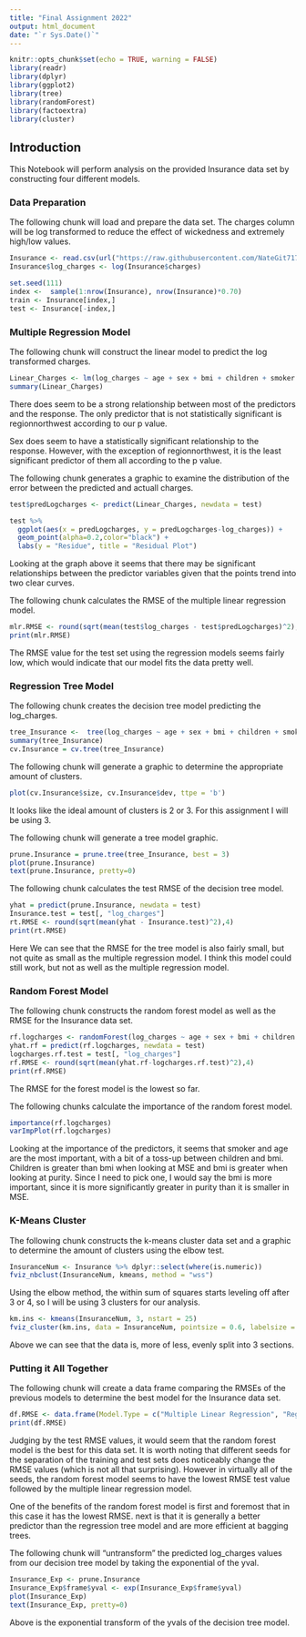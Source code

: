 ```yaml
---
title: "Final Assignment 2022"
output: html_document
date: "`r Sys.Date()`"
---
```


```r
knitr::opts_chunk$set(echo = TRUE, warning = FALSE)
library(readr)
library(dplyr)
library(ggplot2)
library(tree)
library(randomForest)
library(factoextra)
library(cluster)
```

## Introduction
This Notebook will perform analysis on the provided Insurance data set by constructing four different models. 

### Data Preparation
The following chunk will load and prepare the data set. The charges column will be log transformed to reduce the effect of wickedness and extremely high/low values. 
```r
Insurance <- read.csv(url("https://raw.githubusercontent.com/NateGit717/2022-23_RMarkdown_FinalProject/main/insurance.csv"))
Insurance$log_charges <- log(Insurance$charges)

set.seed(111) 
index <-  sample(1:nrow(Insurance), nrow(Insurance)*0.70)
train <- Insurance[index,]
test <- Insurance[-index,]
```

### Multiple Regression Model
The following chunk will construct the linear model to predict the log transformed charges.
```r
Linear_Charges <- lm(log_charges ~ age + sex + bmi + children + smoker + region, data = train)
summary(Linear_Charges)
```
There does seem to be a strong relationship between most of the predictors and the response. The only predictor that is not statistically significant is regionnorthwest according to our p value.

Sex does seem to have a statistically significant relationship to the response. However, with the exception of regionnorthwest, it is the least significant predictor of them all according to the p value.

The following chunk generates a graphic to examine the distribution of the error between the predicted and actuall charges.
```r
test$predLogcharges <- predict(Linear_Charges, newdata = test)

test %>%
  ggplot(aes(x = predLogcharges, y = predLogcharges-log_charges)) +
  geom_point(alpha=0.2,color="black") +
  labs(y = "Residue", title = "Residual Plot")

```

Looking at the graph above it seems that there may be significant relationships between the predictor variables given that the points trend into two clear curves. 

The following chunk calculates the RMSE of the multiple linear regression model.
```r
mlr.RMSE <- round(sqrt(mean(test$log_charges - test$predLogcharges)^2),4)
print(mlr.RMSE)
```

The RMSE value for the test set using the regression models seems fairly low, which would indicate that our model fits the data pretty well.

### Regression Tree Model
The following chunk creates the decision tree model predicting the log_charges.
```r
tree_Insurance <-  tree(log_charges ~ age + sex + bmi + children + smoker + region, data = train)
summary(tree_Insurance)
cv.Insurance = cv.tree(tree_Insurance)
```

The following chunk will generate a graphic to determine the appropriate amount of clusters.
```r
plot(cv.Insurance$size, cv.Insurance$dev, ttpe = 'b')
```

It looks like the ideal amount of clusters is 2 or 3. For this assignment I will be using 3.

The following chunk will generate a tree model graphic.
```r
prune.Insurance = prune.tree(tree_Insurance, best = 3)
plot(prune.Insurance)
text(prune.Insurance, pretty=0)
```

The following chunk calculates the test RMSE of the decision tree model.
```r
yhat = predict(prune.Insurance, newdata = test)
Insurance.test = test[, "log_charges"]
rt.RMSE <- round(sqrt(mean(yhat - Insurance.test)^2),4)
print(rt.RMSE)
```

Here We can see that the RMSE for the tree model is also fairly small, but not quite as small as the multiple regression model. I think this model could still work, but not as well as the multiple regression model.

### Random Forest Model
The following chunk constructs the random forest model as well as the RMSE for the Insurance data set.
```r
rf.logcharges <- randomForest(log_charges ~ age + sex + bmi + children + smoker + region, data = train, importance = TRUE)
yhat.rf = predict(rf.logcharges, newdata = test)
logcharges.rf.test = test[, "log_charges"]
rf.RMSE <- round(sqrt(mean(yhat.rf-logcharges.rf.test)^2),4)
print(rf.RMSE)
```

The RMSE for the forest model is the lowest so far.

The following chunks calculate the importance of the random forest model.
```r
importance(rf.logcharges)
varImpPlot(rf.logcharges)
```

Looking at the importance of the predictors, it seems that smoker and age are the most important, with a bit of a toss-up between children and bmi. Children is greater than bmi when looking at MSE and bmi is greater when looking at purity. Since I need to pick one, I would say the bmi is more important, since it is more significantly greater in purity than it is smaller in MSE. 

### K-Means Cluster
The following chunk constructs the k-means cluster data set and a graphic to determine the amount of clusters using the elbow test.
```r
InsuranceNum <- Insurance %>% dplyr::select(where(is.numeric))
fviz_nbclust(InsuranceNum, kmeans, method = "wss")
```

Using the elbow method, the within sum of squares starts leveling off after 3 or 4, so I will be using 3 clusters for our analysis.
```r
km.ins <- kmeans(InsuranceNum, 3, nstart = 25)
fviz_cluster(km.ins, data = InsuranceNum, pointsize = 0.6, labelsize = 7, ellipse.alpha = 0.6)
```

Above we can see that the data is, more of less, evenly split into 3 sections.

### Putting it All Together
The following chunk will create a data frame comparing the RMSEs of the previous models to determine the best model for the Insurance data set.
```r
df.RMSE <- data.frame(Model.Type = c("Multiple Linear Regression", "Regression Tree", "Random Forest"), Test.MSE = c(mlr.RMSE, rt.RMSE, rf.RMSE))
print(df.RMSE)
```

Judging by the test RMSE values, it would seem that the random forest model is the best for this data set. It is worth noting that different seeds for the separation of the training and test sets does noticeably change the RMSE values (which is not all that surprising). However in virtually all of the seeds, the random forest model seems to have the lowest RMSE test value followed by the multiple linear regression model.

One of the benefits of the random forest model is first and foremost that in this case it has the lowest RMSE. next is that it is generally a better predictor than the regression tree model and are more efficient at bagging trees. 

The following chunk will "untransform" the predicted log_charges values from our decision tree model by taking the exponential of the yval.
```r
Insurance_Exp <- prune.Insurance
Insurance_Exp$frame$yval <- exp(Insurance_Exp$frame$yval)
plot(Insurance_Exp)
text(Insurance_Exp, pretty=0)
```

Above is the exponential transform of the yvals of the decision tree model.


